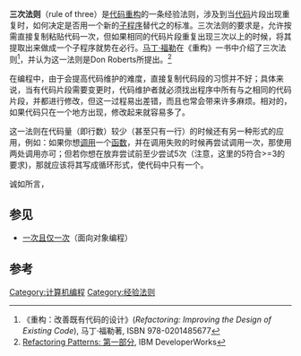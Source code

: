 {{noteta
|G1=IT
}}
{{Otheruses|subject=编程的三次法则|other=C++编程的三法则|三法則}}

'''三次法则'''（rule of three）是[[代码重构|代码重构]]的一条经验法则，涉及到当[[代码|代码]]片段出现重复时，如何决定是否用一个新的[[子程序|子程序]]替代之的标准。三次法则的要求是，允许按需直接复制粘贴代码一次，但如果相同的代码片段重复出现三次以上的时候，将其提取出来做成一个子程序就势在必行。[[马丁·福勒|马丁·福勒]]在《重构》一书中介绍了三次法则<ref>《重构：改善既有代码的设计》(''Refactoring: Improving the Design of Existing Code''), 马丁·福勒著, ISBN 978-0201485677</ref>，并认为这一法则是Don Roberts所提出。<ref>[http://www.ibm.com/developerworks/cn/java/l-refactory/part1/index.html#3 Refactoring Patterns: 第一部分]{{dead link|date=2017年11月 |bot=InternetArchiveBot |fix-attempted=yes }}, IBM DeveloperWorks{{zh}}</ref>

在编程中，由于会提高代码维护的难度，直接复制代码段的习惯并不好；具体来说，当有代码片段需要变更时，代码维护者就必须找出程序中所有与之相同的代码片段，并都进行修改，但这一过程易出差错，而且也常会带来许多麻烦。相对的，如果代码只在一个地方出现，修改起来就容易多了。

这一法则在代码量（即行数）较少（甚至只有一行）的时候还有另一种形式的应用，例如：如果你想[[系统调用|调用]]一个[[函数|函数]]，并在调用失败的时候再尝试调用一次，那使用两处调用亦可；但若你想在放弃尝试前至少尝试5次（注意，这里的5符合>=3的要求)，那就应该将其写成循环形式，使代码中只有一个{{Tsl|en|Call site|调用位置}}。

诚如{{Tsl|en|Charles Petzold}}所言，{{Cquote|（出现）三次，又或更多？用个for（循环）吧！（''Three or more? Use a for!''）<ref>[http://msdn.microsoft.com/en-us/site/hh288085 Page Transitions in Windows Phone 7], Charles Petzold{{en}}</ref><ref>[http://www.charlespetzold.com/etc/DoesVisualStudioRotTheMind.html Does Visual Studio Rot the Mind?], Charles Petzold{{en}}</ref>}}

==参见==
*[[一次且仅一次|一次且仅一次]]（面向对象编程）

==参考==
<references />

[[Category:计算机编程|Category:计算机编程]]
[[Category:经验法则|Category:经验法则]]
